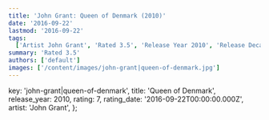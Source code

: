 ```yaml
---
title: 'John Grant: Queen of Denmark (2010)'
date: '2016-09-22'
lastmod: '2016-09-22'
tags:
  ['Artist John Grant', 'Rated 3.5', 'Release Year 2010', 'Release Decade 2010']
summary: 'Rated 3.5'
authors: ['default']
images: ['/content/images/john-grant|queen-of-denmark.jpg']
---
```


  key: 'john-grant|queen-of-denmark',
  title: 'Queen of Denmark',
  release_year: 2010,
  rating: 7,
  rating_date: '2016-09-22T00:00:00.000Z',
  artist: 'John Grant',
};

<MusicRating data={data} />
